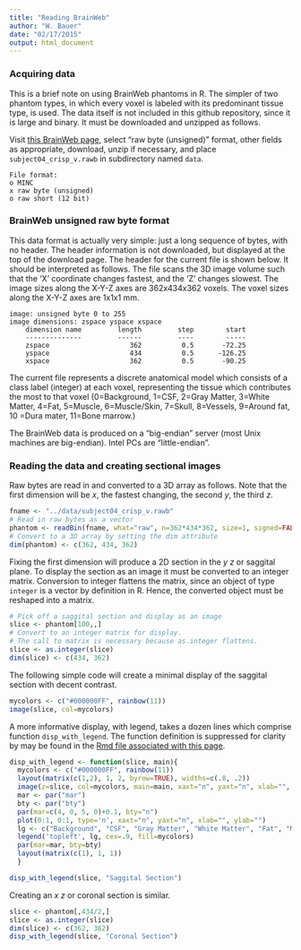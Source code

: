 ```yaml
---
title: "Reading BrainWeb"
author: "W. Bauer"
date: "02/17/2015"
output: html_document
---
```


### Acquiring data

This is a brief note on using BrainWeb phantoms in R. The simpler of two phantom types, in which every voxel is labeled with its predominant tissue type, is used. The data itself is not included in this github repository, since it is large and binary. It must be downloaded and unzipped as follows.

Visit [this BrainWeb page](http://brainweb.bic.mni.mcgill.ca/cgi/brainweb1?alias=subject04_crisp&download=1), select "raw byte (unsigned)" format, other fields as appropriate, download, unzip if necessary, and place `subject04_crisp_v.rawb` in subdirectory named `data`.

```
File format: 
o MINC
x raw byte (unsigned)
o raw short (12 bit)
```

### BrainWeb unsigned raw byte format

This data format is actually very simple: just a long sequence of bytes, with no header. The header information is not downloaded, but displayed at the top of the download page. The header for the current file is shown below. It should be interpreted as follows. The file scans the 3D image volume such that the 'X' coordinate changes fastest, and the 'Z' changes slowest. The image sizes along the X-Y-Z axes are 362x434x362 voxels. The voxel sizes along the X-Y-Z axes are 1x1x1 mm.

```
image: unsigned byte 0 to 255
image dimensions: zspace yspace xspace
    dimension name         length         step        start
    --------------         ------         ----        -----
    zspace                    362          0.5       -72.25
    yspace                    434          0.5      -126.25
    xspace                    362          0.5       -90.25

```
The current file represents a discrete anatomical model which consists of a class label (integer) at each voxel, representing the tissue which contributes the most to that voxel (0=Background, 1=CSF, 2=Gray Matter, 3=White Matter, 4=Fat, 5=Muscle, 6=Muscle/Skin, 7=Skull, 8=Vessels, 9=Around fat, 10 =Dura mater, 11=Bone marrow.)

The BrainWeb data is produced on a "big-endian" server (most Unix machines are big-endian). Intel PCs are "little-endian".

### Reading the data and creating sectional images

Raw bytes are read in and converted to a 3D array as follows. Note that the first dimension will be $x$, the fastest changing, the second $y$, the third $z$.

```r
fname <- "../data/subject04_crisp_v.rawb"
# Read in raw bytes as a vector
phantom <- readBin(fname, what="raw", n=362*434*362, size=1, signed=FALSE, endian="big")
# Convert to a 3D array by setting the dim attribute
dim(phantom) <- c(362, 434, 362)
```

Fixing the first dimension will produce a 2D section in the $y \: z$ or saggital plane. To display the section as an image it must be converted to an integer matrix. Conversion to integer flattens the matrix, since an object of type `integer` is a vector by definition in R. Hence, the converted object must be reshaped into a matrix.

```r
# Pick off a saggital section and display as an image
slice <- phantom[100,,]
# Convert to an integer matrix for display.
# The call to matrix is necessary because as.integer flattens.
slice <- as.integer(slice)
dim(slice) <- c(434, 362)
```

The following simple code will create a minimal display of the saggital section with decent contrast.

```r
mycolors <- c("#000000FF", rainbow(11))
image(slice, col=mycolors)
```

A more informative display, with legend, takes a dozen lines which comprise function `disp_with_legend`. The function definition is suppressed for clarity by may be found in the [Rmd file associated with this page](reading_brainweb.Rmd).

```r
disp_with_legend <- function(slice, main){
  mycolors <- c("#000000FF", rainbow(11))
  layout(matrix(c(1,2), 1, 2, byrow=TRUE), widths=c(.8, .2))
  image(z=slice, col=mycolors, main=main, xaxt="n", yaxt="n", xlab="", ylab="")
  mar <- par("mar")
  bty <- par("bty")
  par(mar=c(4, 0, 5, 0)+0.1, bty="n")
  plot(0:1, 0:1, type='n', xaxt="n", yaxt="n", xlab="", ylab="")
  lg <- c("Background", "CSF", "Gray Matter", "White Matter", "Fat", "Muscle", "Muscle/Skin", "Skull", "Vessels", "Around fat", "Dura mater", "Bone marrow")
  legend('topleft', lg, cex=.9, fill=mycolors)
  par(mar=mar, bty=bty)
  layout(matrix(c(1), 1, 1))
  }
```

```r
disp_with_legend(slice, "Saggital Section")
```

Creating an $x \: z$ or coronal section is similar.
```r
slice <- phantom[,434/2,]
slice <- as.integer(slice)
dim(slice) <- c(362, 362)
disp_with_legend(slice, "Coronal Section")
```

